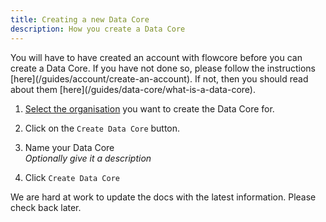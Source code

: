 ```yaml
---
title: Creating a new Data Core
description: How you create a Data Core
---
```



<Card title="Do you have an account?" icon="information">
    You will have to have created an account with flowcore before you can create a Data Core.
    If you have not done so, please follow the instructions [here](/guides/account/create-an-account).
</Card>

<Card title="Do you know what a data core is?" icon="information">
    If not, then you should read about them [here](/guides/data-core/what-is-a-data-core).
</Card>


1. [Select the organisation](/guides/organization/switch-between-organizations) you want to create the Data Core for.

2. Click on the `Create Data Core` button.
3. Name your Data Core <br/> _Optionally give it a description_
4. Click `Create Data Core`

<Card title="Still being worked on!" icon="warning">
    We are hard at work to update the docs with the latest information. Please check back later.
</Card>
